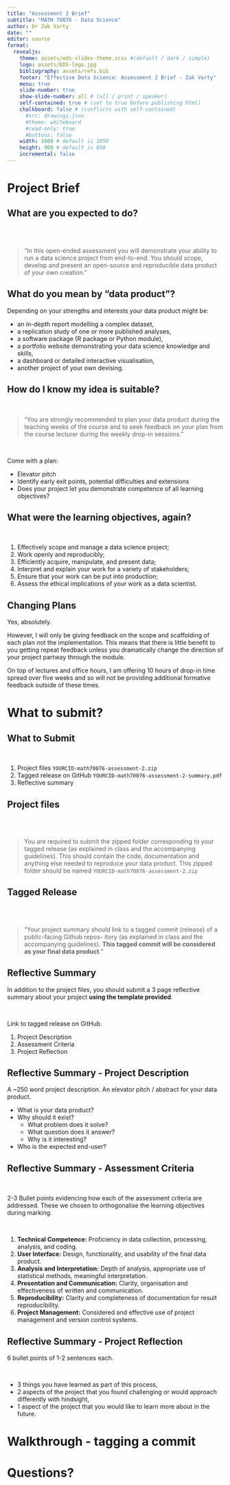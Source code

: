 ```yaml
---
title: "Assessment 2 Brief"
subtitle: "MATH 70076 - Data Science"
author: Dr Zak Varty
date: ""
editor: source
format:
  revealjs:
    theme: assets/eds-slides-theme.scss #(default / dark / simple)
    logo: assets/EDS-logo.jpg
    bibliography: assets/refs.bib
    footer: "Effective Data Science: Assessment 2 Brief - Zak Varty"
    menu: true
    slide-number: true
    show-slide-number: all # (all / print / speaker)
    self-contained: true # (set to true before publishing html)
    chalkboard: false # (conflicts with self-contained)
      #src: drawings.json
      #theme: whiteboard
      #read-only: true
      #buttons: false
    width: 1600 # default is 1050
    height: 900 # default is 850
    incremental: false
---
```


# Project Brief 

## What are you expected to do? 

<br><br>

> "In this open-ended assessment you will demonstrate your ability to run a data science project
from end-to-end. You should scope, develop and present an open-source and reproducible data
product of your own creation."


## What do you mean by "data product"? 

Depending on your strengths and interests your data product might be:

- an in-depth report modelling a complex dataset,
- a replication study of one or more published analyses,
- a software package (R package or Python module),
- a portfolio website demonstrating your data science knowledge and skills,
- a dashboard or detailed interactive visualisation,
- another project of your own devising.

## How do I know my idea is suitable?

<br>

> "You are strongly recommended to plan your data product during the teaching weeks of the
course and to seek feedback on your plan from the course lecturer during the weekly drop-in
sessions." 

<br>

Come with a plan:

- Elevator pitch
- Identify early exit points, potential difficulties and extensions
- Does your project let you demonstrate competence of all learning objectives? 

## What were the learning objectives, again?

<br>

1. Effectively scope and manage a data science project;
2. Work openly and reproducibly;
3. Efficiently acquire, manipulate, and present data;
4. Interpret and explain your work for a variety of stakeholders;
5. Ensure that your work can be put into production;
6. Assess the ethical implications of your work as a data scientist.


## Changing Plans

:::{.callout-tip title="Can I change my idea and/or get repeated feedback?"}
Yes, absolutely. 

However, I will only be giving feedback on the scope and scaffolding of each plan not the implementation. This means that there is little benefit to you getting repeat feedback unless you dramatically change the direction of your project partway through the module. 
:::

:::{.callout-tip title="What would happens if I do not seek feedback (in a timely manner)?"} 
On top of lectures and office hours, I am offering 10 hours of drop-in time spread over five weeks and so will not be providing additional formative feedback outside of these times.
:::

# What to submit?

## What to Submit 

<br>

1. Project files `YOURCID-math70076-assessment-2.zip`
2. Tagged release on GitHub `YOURCID-math70076-assessment-2-summary.pdf`
3. Reflective summary

## Project files 

<br><br>

> You are required to submit the zipped folder corresponding to your tagged release (as explained
in class and the accompanying guidelines). This should contain the code, documentation and
anything else needed to reproduce your data product. This zipped folder should be named
`YOURCID-math70076-assessment-2.zip`


## Tagged Release 

<br><br>

> "Your project summary should link to a tagged commit (release) of a public-facing Github repos-
itory (as explained in class and the accompanying guidelines). **This tagged commit will be
considered as your final data product**."


## Reflective Summary

In addition to the project files, you should submit a 3 page reflective summary about your project **using the template provided**. 

<br>

Link to tagged release on GitHub.

1. Project Description
2. Assessment Criteria
3. Project Reflection

## Reflective Summary - Project Description

A ~250 word project description. An elevator pitch / abstract for your data product. 

- What is your data product?
- Why should it exist?
  - What problem does it solve?
  - What question does it answer?
  - Why is it interesting?
- Who is the expected end-user?

## Reflective Summary - Assessment Criteria {.smaller}

<br>

2-3 Bullet points evidencing how each of the assessment criteria are addressed. These we chosen to orthogonalise the learning objectives during marking.

<br>


1. __Technical Competence:__ Proficiency in data collection, processing, analysis, and coding.
2. __User Interface:__ Design, functionality, and usability of the final data product.
3. __Analysis and Interpretation:__ Depth of analysis, appropriate use of statistical methods, meaningful interpretation.
4. __Presentation and Communication:__ Clarity, organisation and effectiveness of written and communication.
5. __Reproducibility:__ Clarity and completeness of documentation for result reproducibility.
6. __Project Management:__ Considered and effective use of project management and version control systems.


## Reflective Summary - Project Reflection

6 bullet points of 1-2 sentences each.

<br>

- 3 things you have learned as part of this process,
- 2 aspects of the project that you found challenging or would approach differently with hindsight,
- 1 aspect of the project that you would like to learn more about in the future.

# Walkthrough - tagging a commit 


# Questions? 



